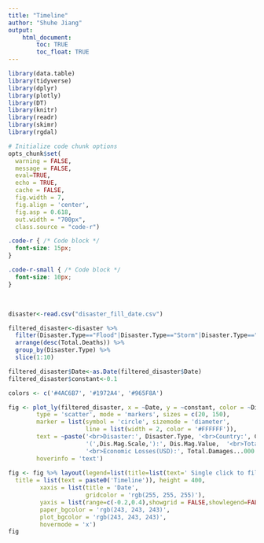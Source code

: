 ---
title: "Timeline"
author: "Shuhe Jiang"
output: 
    html_document:
        toc: TRUE
        toc_float: TRUE
---

```{r setup, message=FALSE, echo=FALSE, warning=FALSE}

library(data.table)
library(tidyverse)
library(dplyr)
library(plotly)
library(DT)
library(knitr)
library(readr)
library(skimr)
library(rgdal)

# Initialize code chunk options
opts_chunk$set(
  warning = FALSE,
  message = FALSE,
  eval=TRUE,
  echo = TRUE,
  cache = FALSE,
  fig.width = 7, 
  fig.align = 'center',
  fig.asp = 0.618,
  out.width = "700px",
  class.source = "code-r")
```

```{css, echo = FALSE}
.code-r { /* Code block */
  font-size: 15px;
}

.code-r-small { /* Code block */
  font-size: 10px;
}
```

<br>

```{r, echo=FALSE}
disaster<-read.csv("disaster_fill_date.csv")

filtered_disaster<-disaster %>% 
  filter(Disaster.Type=="Flood"|Disaster.Type=="Storm"|Disaster.Type=="Earthquake") %>%
  arrange(desc(Total.Deaths)) %>% 
  group_by(Disaster.Type) %>%
  slice(1:10)

filtered_disaster$Date<-as.Date(filtered_disaster$Date)
filtered_disaster$constant<-0.1
```

```{r, warning=FALSE, echo=FALSE}
colors <- c('#4AC6B7', '#1972A4', '#965F8A')

fig <- plot_ly(filtered_disaster, x = ~Date, y = ~constant, color = ~Disaster.Type, size = ~Total.Deaths, colors = colors,
        type = 'scatter', mode = 'markers', sizes = c(20, 150),
        marker = list(symbol = 'circle', sizemode = 'diameter',
                      line = list(width = 2, color = '#FFFFFF')),
        text = ~paste('<br>Disaster:', Disaster.Type, '<br>Country:', Country, '<br>Date:', Date, '<br>Mangitude', 
                      '(',Dis.Mag.Scale,'):', Dis.Mag.Value,  '<br>Total Death:', Total.Deaths,
                      '<br>Economic Losses(USD):', Total.Damages...000.US..),
        hoverinfo = 'text')
        
fig <- fig %>% layout(legend=list(title=list(text=' Single click to filter out <br> Double click to select')),
  title = list(text = paste0('Timeline')), height = 400,
         xaxis = list(title = 'Date',
                      gridcolor = 'rgb(255, 255, 255)'),
         yaxis = list(range=c(-0.2,0.4),showgrid = FALSE,showlegend=FALSE,showticklabels = FALSE),
         paper_bgcolor = 'rgb(243, 243, 243)',
         plot_bgcolor = 'rgb(243, 243, 243)',
         hovermode = 'x')
fig 

```